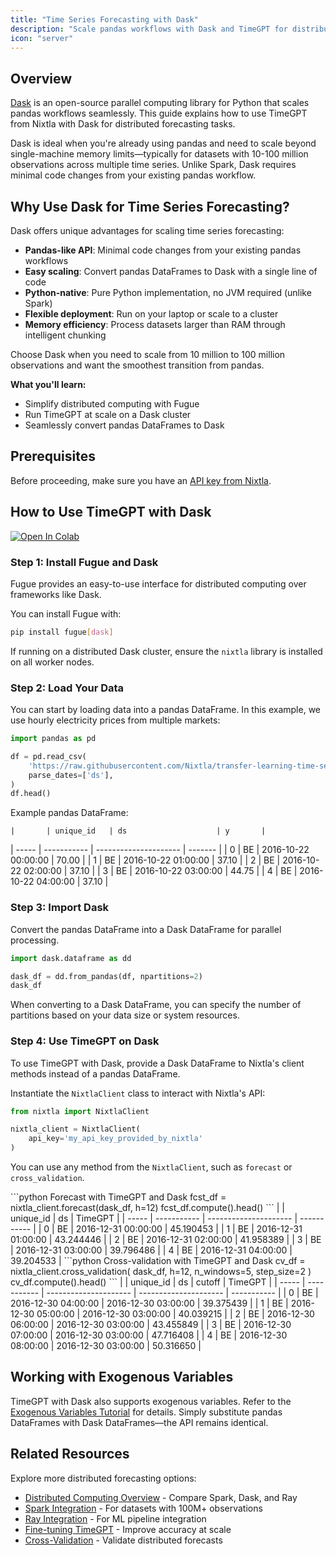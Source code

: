 ```yaml
---
title: "Time Series Forecasting with Dask"
description: "Scale pandas workflows with Dask and TimeGPT for distributed time series forecasting. Learn to process 10M+ time series in Python with minimal code changes."
icon: "server"
---
```


## Overview

[Dask](https://www.dask.org/) is an open-source parallel computing library for Python that scales pandas workflows seamlessly. This guide explains how to use TimeGPT from Nixtla with Dask for distributed forecasting tasks.

Dask is ideal when you're already using pandas and need to scale beyond single-machine memory limits—typically for datasets with 10-100 million observations across multiple time series. Unlike Spark, Dask requires minimal code changes from your existing pandas workflow.

## Why Use Dask for Time Series Forecasting?

Dask offers unique advantages for scaling time series forecasting:

- **Pandas-like API**: Minimal code changes from your existing pandas workflows
- **Easy scaling**: Convert pandas DataFrames to Dask with a single line of code
- **Python-native**: Pure Python implementation, no JVM required (unlike Spark)
- **Flexible deployment**: Run on your laptop or scale to a cluster
- **Memory efficiency**: Process datasets larger than RAM through intelligent chunking

Choose Dask when you need to scale from 10 million to 100 million observations and want the smoothest transition from pandas.

**What you'll learn:**

- Simplify distributed computing with Fugue
- Run TimeGPT at scale on a Dask cluster
- Seamlessly convert pandas DataFrames to Dask

## Prerequisites

Before proceeding, make sure you have an [API key from Nixtla](/setup/setting_up_your_api_key).

## How to Use TimeGPT with Dask

[![Open In Colab](https://colab.research.google.com/assets/colab-badge.svg)](https://colab.research.google.com/github/Nixtla/nixtla/blob/main/nbs/docs/tutorials/17_computing_at_scale_dask_distributed.ipynb)

### Step 1: Install Fugue and Dask

Fugue provides an easy-to-use interface for distributed computing over frameworks like Dask.

You can install Fugue with:

```bash
pip install fugue[dask]
```

If running on a distributed Dask cluster, ensure the `nixtla` library is installed on all worker nodes.

### Step 2: Load Your Data

You can start by loading data into a pandas DataFrame. In this example, we use hourly electricity prices from multiple markets:

```python
import pandas as pd

df = pd.read_csv(
    'https://raw.githubusercontent.com/Nixtla/transfer-learning-time-series/main/datasets/electricity-short.csv',
    parse_dates=['ds'],
)
df.head()
```

Example pandas DataFrame:

    |       | unique_id   | ds                    | y       |
| ----- | ----------- | --------------------- | ------- |
| 0     | BE          | 2016-10-22 00:00:00   | 70.00   |
| 1     | BE          | 2016-10-22 01:00:00   | 37.10   |
| 2     | BE          | 2016-10-22 02:00:00   | 37.10   |
| 3     | BE          | 2016-10-22 03:00:00   | 44.75   |
| 4     | BE          | 2016-10-22 04:00:00   | 37.10   |

### Step 3: Import Dask

Convert the pandas DataFrame into a Dask DataFrame for parallel processing.

```python
import dask.dataframe as dd

dask_df = dd.from_pandas(df, npartitions=2)
dask_df
```

When converting to a Dask DataFrame, you can specify the number of partitions based on your data size or system resources.

### Step 4: Use TimeGPT on Dask

To use TimeGPT with Dask, provide a Dask DataFrame to Nixtla's client methods instead of a pandas DataFrame.


Instantiate the `NixtlaClient` class to interact with Nixtla's API:

```python
from nixtla import NixtlaClient

nixtla_client = NixtlaClient(
    api_key='my_api_key_provided_by_nixtla'
)
```

You can use any method from the `NixtlaClient`, such as `forecast` or `cross_validation`.

<Tabs>
  <Tab title="Forecast Example">
    ```python Forecast with TimeGPT and Dask
    fcst_df = nixtla_client.forecast(dask_df, h=12)
    fcst_df.compute().head()
    ```
    |       | unique_id   | ds                    | TimeGPT     |
| ----- | ----------- | --------------------- | ----------- |
| 0     | BE          | 2016-12-31 00:00:00   | 45.190453   |
| 1     | BE          | 2016-12-31 01:00:00   | 43.244446   |
| 2     | BE          | 2016-12-31 02:00:00   | 41.958389   |
| 3     | BE          | 2016-12-31 03:00:00   | 39.796486   |
| 4     | BE          | 2016-12-31 04:00:00   | 39.204533   |


  </Tab>
  <Tab title="Cross-validation Example">
    ```python Cross-validation with TimeGPT and Dask
    cv_df = nixtla_client.cross_validation(
        dask_df,
        h=12,
        n_windows=5,
        step_size=2
    )
    cv_df.compute().head()
    ```
    |       | unique_id   | ds                    | cutoff                | TimeGPT     |
| ----- | ----------- | --------------------- | --------------------- | ----------- |
| 0     | BE          | 2016-12-30 04:00:00   | 2016-12-30 03:00:00   | 39.375439   |
| 1     | BE          | 2016-12-30 05:00:00   | 2016-12-30 03:00:00   | 40.039215   |
| 2     | BE          | 2016-12-30 06:00:00   | 2016-12-30 03:00:00   | 43.455849   |
| 3     | BE          | 2016-12-30 07:00:00   | 2016-12-30 03:00:00   | 47.716408   |
| 4     | BE          | 2016-12-30 08:00:00   | 2016-12-30 03:00:00   | 50.316650   |


  </Tab>
</Tabs>



## Working with Exogenous Variables

TimeGPT with Dask also supports exogenous variables. Refer to the [Exogenous Variables Tutorial](/forecasting/exogenous-variables/numeric_features) for details. Simply substitute pandas DataFrames with Dask DataFrames—the API remains identical.

## Related Resources

Explore more distributed forecasting options:
- [Distributed Computing Overview](/forecasting/forecasting-at-scale/computing_at_scale) - Compare Spark, Dask, and Ray
- [Spark Integration](/forecasting/forecasting-at-scale/spark) - For datasets with 100M+ observations
- [Ray Integration](/forecasting/forecasting-at-scale/ray) - For ML pipeline integration
- [Fine-tuning TimeGPT](/forecasting/fine-tuning/steps) - Improve accuracy at scale
- [Cross-Validation](/forecasting/evaluation/cross_validation) - Validate distributed forecasts
